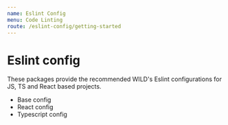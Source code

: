 ```yaml
---
name: Eslint Config
menu: Code Linting
route: /eslint-config/getting-started
---
```



# Eslint config

These packages provide the recommended WILD's Eslint configurations for JS, TS and React based projects.

- <Link to="/eslint-config/base">Base config</Link>
- <Link to="/eslint-config/react">React config</Link>
- <Link to="/eslint-config/typescript">Typescript config</Link>